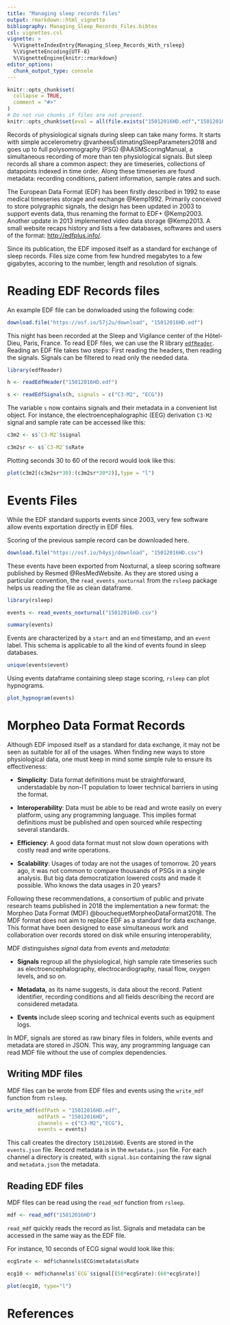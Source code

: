 ```yaml
---
title: "Managing sleep records files"
output: rmarkdown::html_vignette
bibliography: Managing_Sleep_Records_Files.bibtex
csl: vignettes.csl
vignette: >
  %\VignetteIndexEntry{Managing_Sleep_Records_With_rsleep}
  %\VignetteEncoding{UTF-8}
  %\VignetteEngine{knitr::rmarkdown}
editor_options: 
  chunk_output_type: console
---
```


```r
knitr::opts_chunk$set(
  collapse = TRUE,
  comment = "#>"
)
# Do not run chunks if files are not present.
knitr::opts_chunk$set(eval = all(file.exists("15012016HD.edf","15012016HD.csv")))
```

Records of physiological signals during sleep can take many forms. It starts with simple accelerometry @vanheesEstimatingSleepParameters2018 and goes up to full polysomnography (PSG) @AASMScoringManual, a simultaneous recording of more than ten physiological signals. But sleep records all share a common aspect: they are timeseries, collections of datapoints indexed in time order. Along these timeseries are found metadata: recording conditions, patient information, sample rates and such.

The European Data Format (EDF) has been firstly described in 1992 to ease medical timeseries storage and exchange @Kemp1992. Primarily conceived to store polygraphic signals, the design has been updated in 2003 to support events data, thus renaming the format to EDF+ @Kemp2003. Another update in 2013 implemented video data storage @Kemp2013. A small website recaps history and lists a few databases, softwares and users of the format: [http://edfplus.info/](http://edfplus.info/).

Since its publication, the EDF imposed itself as a standard for exchange of sleep records. Files size come from few hundred megabytes to a few gigabytes, accoring to the number, length and resolution of signals.

# Reading EDF Records files

An example EDF file can be donwloaded using the following code:

```r
download.file("https://osf.io/57j2u/download", "15012016HD.edf")
```

This night has been recorded at the Sleep and Vigilance center of the Hôtel-Dieu, Paris, France. To read EDF files, we can use the R library [`edfReader`](https://cran.r-project.org/web/packages/edfReader/index.html). Reading an EDF file takes two steps: First reading the headers, then reading the signals. Signals can be filtered to read only the needed data.

```r
library(edfReader)

h <- readEdfHeader("15012016HD.edf")

s <- readEdfSignals(h, signals = c("C3-M2", "ECG"))
```

The variable `s` now contains signals and their metadata in a convenient list object. For instance, the electroencephalographic (EEG) derivation `C3-M2` signal and sample rate can be accessed like this:

```r
c3m2 <- s$`C3-M2`$signal

c3m2sr <- s$`C3-M2`$sRate
```

Plotting seconds 30 to 60 of the record would look like this:

```r
plot(c3m2[(c3m2sr*30):(c3m2sr*30*2)],type = "l")
```

# Events Files

While the EDF standard supports events since 2003, very few software allow events exportation directly in EDF files.

Scoring of the previous sample record can be downloaded here.

```r
download.file("https://osf.io/h4ysj/download", "15012016HD.csv")
```

These events have been exported from Noxturnal, a sleep scoring software published by Resmed @ResMedWebsite. As they are stored using a particular convention, the `read_events_noxturnal` from the `rsleep` package helps us reading the file as clean dataframe.

```r
library(rsleep)

events <- read_events_noxturnal("15012016HD.csv")

summary(events)
```

Events are characterized by a `start`  and an `end` timestamp, and an `event` label. This schema is applicable to all the kind of events found in sleep databases.

```r
unique(events$event)
```

Using events dataframe containing sleep stage scoring, `rsleep` can plot hypnograms.

```r
plot_hypnogram(events)
```

# Morpheo Data Format Records

Although EDF imposed itself as a standard for data exchange, it may not be seen as suitable for all of the usages. When finding new ways to store physiological data, one must keep in mind some simple rule to ensure its effectiveness:

  * **Simplicity**: Data format definitions must be straightforward, understadable by non-IT population to lower technical barriers in using the format.
  
  * **Interoperability**: Data must be able to be read and wrote easily on every platform, using any programming language. This implies format definitions must be published and open sourced while respecting several standards.
  
  * **Efficiency**: A good data format must not slow down operations with costly read and write operations.
  
  * **Scalability**: Usages of today are not the usages of tomorrow. 20 years ago, it was not common to compare thousands of PSGs in a single analysis. But big data democratization lowered costs and made it possible. Who knows the data usages in 20 years?

Following these recommendations, a consortium of public and private research teams published in 2018 the implementation a new format: the Morpheo Data Format (MDF) @bouchequetMorpheoDataFormat2018. The MDF format does not aim to replace EDF as a standard for data exchange. This format have been designed to ease simultaneous work and collaboration over records stored on disk while ensuring interoperability,

MDF distinguishes *signal* data from *events* and *metadata*:

  * **Signals** regroup all the physiological, high sample rate timeseries such as electroencephalography, electrocardiography, nasal flow, oxygen levels, and so on.
  
  * **Metadata**, as its name suggests, is data about the record. Patient identifier, recording conditions and all fields describing the record are considered metadata.
  
  * **Events** include sleep scoring and technical events such as equipment logs.

In MDF, signals are stored as raw binary files in folders, while events and metadata are stored in JSON. This way, any programming language can read MDF file without the use of complex dependencies.

## Writing MDF files

MDF files can be wrote from EDF files and events using the `write_mdf` function from `rsleep`. 

```r
write_mdf(edfPath = "15012016HD.edf",
          mdfPath = "15012016HD",
          channels = c("C3-M2","ECG"),
          events = events)
```

This call creates the directory `15012016HD`. Events are stored in the `events.json` file. Record metadata is in the `metadata.json` file. For each channel a directory is created, with `signal.bin` containing the raw signal and `metadata.json` the metadata.

## Reading EDF files

MDF files can be read using the `read_mdf` function from `rsleep`.

```r
mdf <- read_mdf("15012016HD")
```

`read_mdf` quickly reads the record as list. Signals and metadata can be accessed in the same way as the EDF file. 

For instance, 10 seconds of ECG signal would look like this:

```r
ecgSrate <- mdf$channels$ECG$metadata$sRate

ecg10 <- mdf$channels$`ECG`$signal[(50*ecgSrate):(60*ecgSrate)]

plot(ecg10, type="l")
```

# References
